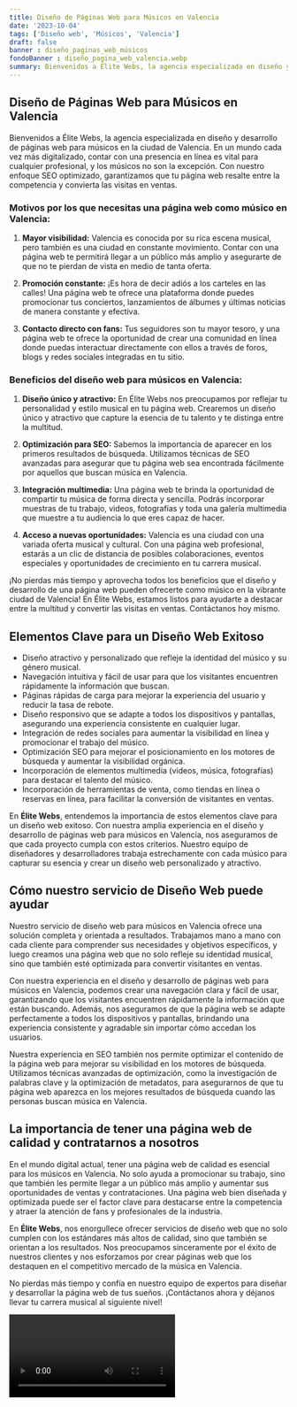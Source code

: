 ```yaml
---
title: Diseño de Páginas Web para Músicos en Valencia
date: '2023-10-04'
tags: ['Diseño web', 'Músicos', 'Valencia']
draft: false
banner : diseño_paginas_web_músicos
fondoBanner : diseño_pagina_web_valencia.webp
summary: Bienvenidos a Élite Webs, la agencia especializada en diseño y desarrollo de páginas web para músicos en la ciudad de Valencia. En un mundo cada vez más digitalizado, contar con una presencia en línea es vital para cualquier profesional, y los músicos no son la excepción. Con nuestro enfoque SEO optimizado, garantizamos que tu página web resalte entre la competencia y convierta las visitas en ventas.
---
```


## Diseño de Páginas Web para Músicos en Valencia

Bienvenidos a Élite Webs, la agencia especializada en diseño y desarrollo de páginas web para músicos en la ciudad de Valencia. En un mundo cada vez más digitalizado, contar con una presencia en línea es vital para cualquier profesional, y los músicos no son la excepción. Con nuestro enfoque SEO optimizado, garantizamos que tu página web resalte entre la competencia y convierta las visitas en ventas.

### Motivos por los que necesitas una página web como músico en Valencia:

1. **Mayor visibilidad:** Valencia es conocida por su rica escena musical, pero también es una ciudad en constante movimiento. Contar con una página web te permitirá llegar a un público más amplio y asegurarte de que no te pierdan de vista en medio de tanta oferta.

2. **Promoción constante:** ¡Es hora de decir adiós a los carteles en las calles! Una página web te ofrece una plataforma donde puedes promocionar tus conciertos, lanzamientos de álbumes y últimas noticias de manera constante y efectiva.

3. **Contacto directo con fans:** Tus seguidores son tu mayor tesoro, y una página web te ofrece la oportunidad de crear una comunidad en línea donde puedas interactuar directamente con ellos a través de foros, blogs y redes sociales integradas en tu sitio.

### Beneficios del diseño web para músicos en Valencia:

1. **Diseño único y atractivo:** En Élite Webs nos preocupamos por reflejar tu personalidad y estilo musical en tu página web. Crearemos un diseño único y atractivo que capture la esencia de tu talento y te distinga entre la multitud.

2. **Optimización para SEO:** Sabemos la importancia de aparecer en los primeros resultados de búsqueda. Utilizamos técnicas de SEO avanzadas para asegurar que tu página web sea encontrada fácilmente por aquellos que buscan música en Valencia.

3. **Integración multimedia:** Una página web te brinda la oportunidad de compartir tu música de forma directa y sencilla. Podrás incorporar muestras de tu trabajo, videos, fotografías y toda una galería multimedia que muestre a tu audiencia lo que eres capaz de hacer.

4. **Acceso a nuevas oportunidades:** Valencia es una ciudad con una variada oferta musical y cultural. Con una página web profesional, estarás a un clic de distancia de posibles colaboraciones, eventos especiales y oportunidades de crecimiento en tu carrera musical.

¡No pierdas más tiempo y aprovecha todos los beneficios que el diseño y desarrollo de una página web pueden ofrecerte como músico en la vibrante ciudad de Valencia! En Élite Webs, estamos listos para ayudarte a destacar entre la multitud y convertir las visitas en ventas. Contáctanos hoy mismo.

<GifSeo />

<Cta />

## Elementos Clave para un Diseño Web Exitoso

- Diseño atractivo y personalizado que refleje la identidad del músico y su género musical.
- Navegación intuitiva y fácil de usar para que los visitantes encuentren rápidamente la información que buscan.
- Páginas rápidas de carga para mejorar la experiencia del usuario y reducir la tasa de rebote.
- Diseño responsivo que se adapte a todos los dispositivos y pantallas, asegurando una experiencia consistente en cualquier lugar.
- Integración de redes sociales para aumentar la visibilidad en línea y promocionar el trabajo del músico.
- Optimización SEO para mejorar el posicionamiento en los motores de búsqueda y aumentar la visibilidad orgánica.
- Incorporación de elementos multimedia (videos, música, fotografías) para destacar el talento del músico.
- Incorporación de herramientas de venta, como tiendas en línea o reservas en línea, para facilitar la conversión de visitantes en ventas.

En **Élite Webs**, entendemos la importancia de estos elementos clave para un diseño web exitoso. Con nuestra amplia experiencia en el diseño y desarrollo de páginas web para músicos en Valencia, nos aseguramos de que cada proyecto cumpla con estos criterios. Nuestro equipo de diseñadores y desarrolladores trabaja estrechamente con cada músico para capturar su esencia y crear un diseño web personalizado y atractivo.

## Cómo nuestro servicio de Diseño Web puede ayudar

Nuestro servicio de diseño web para músicos en Valencia ofrece una solución completa y orientada a resultados. Trabajamos mano a mano con cada cliente para comprender sus necesidades y objetivos específicos, y luego creamos una página web que no solo refleje su identidad musical, sino que también esté optimizada para convertir visitantes en ventas.

Con nuestra experiencia en el diseño y desarrollo de páginas web para músicos en Valencia, podemos crear una navegación clara y fácil de usar, garantizando que los visitantes encuentren rápidamente la información que están buscando. Además, nos aseguramos de que la página web se adapte perfectamente a todos los dispositivos y pantallas, brindando una experiencia consistente y agradable sin importar cómo accedan los usuarios.

Nuestra experiencia en SEO también nos permite optimizar el contenido de la página web para mejorar su visibilidad en los motores de búsqueda. Utilizamos técnicas avanzadas de optimización, como la investigación de palabras clave y la optimización de metadatos, para asegurarnos de que tu página web aparezca en los mejores resultados de búsqueda cuando las personas buscan música en Valencia.

## La importancia de tener una página web de calidad y contratarnos a nosotros

En el mundo digital actual, tener una página web de calidad es esencial para los músicos en Valencia. No solo ayuda a promocionar su trabajo, sino que también les permite llegar a un público más amplio y aumentar sus oportunidades de ventas y contrataciones. Una página web bien diseñada y optimizada puede ser el factor clave para destacarse entre la competencia y atraer la atención de fans y profesionales de la industria.

En **Élite Webs**, nos enorgullece ofrecer servicios de diseño web que no solo cumplen con los estándares más altos de calidad, sino que también se orientan a los resultados. Nos preocupamos sinceramente por el éxito de nuestros clientes y nos esforzamos por crear páginas web que los destaquen en el competitivo mercado de la música en Valencia.

No pierdas más tiempo y confía en nuestro equipo de expertos para diseñar y desarrollar la página web de tus sueños. ¡Contáctanos ahora y déjanos llevar tu carrera musical al siguiente nivel!

<Video />

<CtaBot job='Músicos' city='Valencia'/>

<Gmaps query='Valencia+españa+maps' />